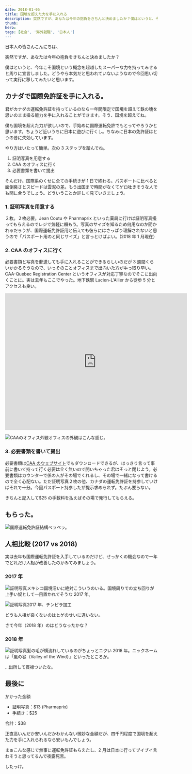 ```yaml
---
date: 2018-01-05
title: 国境を超えた力を手に入れる
description: 突然ですが、あなたは今年の抱負をきちんと決めましたか？僕はというと、今年こそ国境という概念を超越したスーパーな力を持ってみせると周りに宣言しました。どうやら本気だと思われていないようなので今回思い切って実行に移してみたいと思います。
thumb:
hero:
tags: [社会', '海外就職', '日本人']
---
```


日本人の皆さんこんにちは、

突然ですが、あなたは今年の抱負をきちんと決めましたか？

僕はというと、今年こそ国境という概念を超越したスーパーな力を持ってみせると周りに宣言しました。どうやら本気だと思われていないようなので今回思い切って実行に移してみたいと思います。

## カナダで国際免許証を手に入れる。

君がカナダの運転免許証を持っているのなら一年間限定で国境を超えて鉄の塊を思いのまま操る能力を手に入れることができます。そう、国境を超えてね。

僕も国境を超えた力が欲しいので、手始めに国際運転免許でもとってやろうかと思います。ちょうど近いうちに日本に遊びに行くし。ちなみに日本の免許証はとうの昔に失効しています。

やり方はいたって簡単。次の 3 ステップを踏んでね。

1.  証明写真を用意する
2.  CAA のオフィスに行く
3.  必要書類を書いて提出

そんだけ。国際系のくせに全ての手続きが 1 日で終わる。パスポートに比べると面倒臭さとスピードは雲泥の差。もう出国まで時間がなくてゲロ吐きそうな人でも間に合うでしょう。どういうことか詳しく見ていきましょう。

### 1\. 証明写真を用意する

２枚。２枚必要。Jean Coutu や Pharmaprix といった薬局に行けば証明写真撮ってもらえるのでレジで気軽に頼もう。写真のサイズを知るため何用なのか聞かれるだろうが、国際運転免許証用と伝えても彼らにはさっぱり理解されないと思うので「パスポート用のと同じサイズ」と言っとけばよい。(2018 年 1 月現在）

### 2\. CAA のオフィスに行く

必要書類と写真を郵送しても手に入れることができるらしいのだが 3 週間くらいかかるそうなので、いっそのことオフィスまで出向いた方が手っ取り早い。CAA-Quebec Registration Center というオフィスが対応丁寧なのでそこに出向くことに。実は去年もここでやった。地下鉄駅 Lucien-L'Allier から徒歩 5 分とアクセスも良い。

<iframe
  style='border:0;'
  src='https://www.google.com/maps/embed?pb=!1m18!1m12!1m3!1d89497.19604973428!2d-73.63780812828482!3d45.494226264810294!2m3!1f0!2f0!3f0!3m2!1i1024!2i768!4f13.1!3m3!1m2!1s0x0%3A0x11d00f9f90aa2525!2sCAA-Quebec+Registration+Center!5e0!3m2!1sen!2sca!4v1515200032035'
  width='600'
  height='450'
  frameborder='0'
></iframe>

![CAAのオフィス外観](../../images/international-driving-permit/caa.jpg)オフィスの外観はこんな感じ。

### 3\. 必要書類を書いて提出

必要書類は[CAA のウェブサイト](https://www.caa.ca/international-driving-permit/ 'CAA International Driving Permit')でもダウンロードできるが、はっきり言って事前に書いて持って行く必要は全く無いので開いちゃった君はそっと閉じよう。必要書類はカウンターで係の人がその場でくれるし、その場で一緒になって書けるので全く心配ない。ただ証明写真２枚の他、カナダの運転免許証を持参していけばそれで十分。今回パスポート持参したが提示求められず。たぶん要らない。

きちんと記入して$25 の手数料を払えばその場で発行してもらえる。

## もらった。

![国際運転免許証](../../images/international-driving-permit/idp.jpg)結構ペラペラ。

## 人相比較 (2017 vs 2018)

実は去年も国際運転免許証を入手しているのだけど、せっかくの機会なので一年でどれだけ人相が改善したのかみてみましょう。

### 2017 年

![証明写真](../../images/international-driving-permit/id01.jpg)メキシコ国境沿いに絶対こういうのいる。国境周りでの立ち回りが上手い奴として一目置かれてそうな 2017 年。

![証明写真](../../images/international-driving-permit/id02.jpg)2017 年、チンピラ加工

どうも人相が良くないのはヒゲのせいに違いない。

さて今年（2018 年）のはどうなったかな？

### 2018 年

![証明写真](../../images/international-driving-permit/id03.jpg)髪の毛が横流れしているのがちょっとニクい 2018 年。ニックネームは「風の谷（Valley
of the Wind）」といったところか。

…出所して貫禄ついたな。

## 最後に

かかった金額

- 証明写真：$13 (Pharmaprix)
- 手続き：$25

合計：$38

正直高いんだか安いんだかわかんない微妙な金額だが、四千円程度で国境を超えた力を手に入れられるなら安いもんでしょう。

まぁこんな感じで無事に運転免許証もらえたし、2 月は日本に行ってブイブイ言わそうと思ってるんで夜露死苦。

したっけ。
